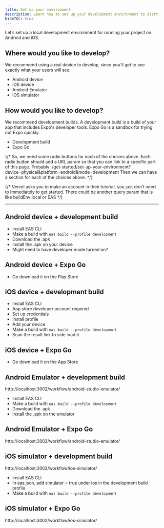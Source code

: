```yaml
---
title: Set up your environment
description: Learn how to set up your development environment to start building with Expo.
hideTOC: true
---
```



<Example />

Let’s set up a local development environment for running your project on Android and iOS.

## Where would you like to develop?

We recommend using a real device to develop, since you'll get to see exactly what your users will see.

- Android device
- iOS device
- Android Emulator
- iOS simulator

## How would you like to develop?

We recommend development builds. A development build is a build of your app that includes Expo's developer tools. Expo Go is a sandbox for trying out Expo quickly.

- Development build
- Expo Go

{/* So, we need some radio buttons for each of the choices above. Each radio button should add a URL param so that you can link to a specific part of this page. Probably: /get-started/set-up-your-environment?device=physical&platform=android&mode=development Then we can have a section for each of the choices above. */}

{/* Vercel asks you to make an account in their tutorial, you just don't need to immediately to get started. There could be another query param that is like buildEnv local or EAS */}

---

## Android device + development build

- Install EAS CLI
- Make a build with `eas build --profile development`
- Download the .apk
- Install the .apk on your device
- Might need to have developer mode turned on?

## Android device + Expo Go

- Go download it on the Play Store

## iOS device + development build

- Install EAS CLI
- App store developer account required
- Set up credentials
- Install profile
- Add your device
- Make a build with `eas build --profile development`
- Scan the result link to side load it

## iOS device + Expo Go

- Go download it on the App Store

## Android Emulator + development build

http://localhost:3002/workflow/android-studio-emulator/

- Install EAS CLI
- Make a build with `eas build --profile development`
- Download the .apk
- Install the .apk on the emulator

## Android Emulator + Expo Go

http://localhost:3002/workflow/android-studio-emulator/

## iOS simulator + development build

http://localhost:3002/workflow/ios-simulator/

- Install EAS CLI
- In eas.json, add simulator = true under ios in the development build profile
- Make a build with `eas build --profile development`

## iOS simulator + Expo Go

http://localhost:3002/workflow/ios-simulator/
